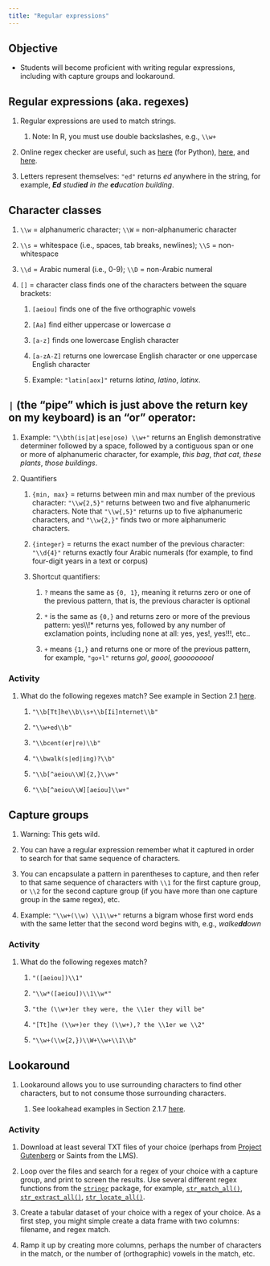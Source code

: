 ```yaml
---
title: "Regular expressions"
---
```


## Objective

-   Students will become proficient with writing regular expressions, including with capture groups and lookaround.

## Regular expressions (aka. regexes)

1.  Regular expressions are used to match strings. 

    1.  Note: In R, you must use double backslashes, e.g., `\\w+`

2.  Online regex checker are useful, such as [here](https://pythex.org/) (for Python), [here](https://regex101.com/), and [here](https://www.regextester.com/).

3.  Letters represent themselves: `"ed"` returns *ed* anywhere in the string, for example, ***Ed** studi**ed** in the **ed**ucation building*.

## Character classes

1.  `\\w` = alphanumeric character; `\\W` = non-alphanumeric character

2.  `\\s` = whitespace (i.e., spaces, tab breaks, newlines); `\\S` = non-whitespace

3.  `\\d` = Arabic numeral (i.e., 0-9); `\\D` = non-Arabic numeral

4.  `[]` = character class finds one of the characters between the square brackets: 

    1.  `[aeiou]` finds one of the five orthographic vowels

    2.  `[Aa]` find either uppercase or lowercase *a* 

    3.  `[a-z]` finds one lowercase English character

    4.  `[a-zA-Z]` returns one lowercase English character or one uppercase English character 

    5.  Example: `"latin[aox]"` returns *latina*, *latino*, *latinx*.

## `|` (the “pipe” which is just above the return key on my keyboard) is an “or” operator:  

1.  Example: `"\\bth(is|at|ese|ose) \\w+"` returns an English demonstrative determiner followed by a space, followed by a contiguous span or one or more of alphanumeric character, for example, *this bag*, *that cat*, *these plants*, *those buildings*.

2.  Quantifiers

    1.  `{min, max}` = returns between min and max number of the previous character: `"\\w{2,5}"` returns between two and five alphanumeric characters. Note that `"\\w{,5}"` returns up to five alphanumeric characters, and `"\\w{2,}"` finds two or more alphanumeric characters.

    2.  `{integer}` = returns the exact number of the previous character: `"\\d{4}"` returns exactly four Arabic numerals (for example, to find four-digit years in a text or corpus)

    3.  Shortcut quantifiers:

        1.  `?` means the same as `{0, 1}`, meaning it returns zero or one of the previous pattern, that is, the previous character is optional

        2.  `*` is the same as `{0,}` and returns zero or more of the previous pattern: yes\\\\!\* returns yes, followed by any number of exclamation points, including none at all: yes, yes!, yes!!!, etc.. 

        3.  `+` means `{1,}` and returns one or more of the previous pattern, for example, `"go+l"` returns *gol*, *goool*, *gooooooool*

### Activity

1.  What do the following regexes match? See example in Section 2.1 [here](https://web.stanford.edu/~jurafsky/slp3/2.pdf).

    1.  `"\\b[Tt]he\\b\\s+\\b[Ii]nternet\\b"`

    2.  `"\\w+ed\\b"`

    3.  `"\\bcent(er|re)\\b"`

    4.  `"\\bwalk(s|ed|ing)?\\b"`

    5.  `"\\b[^aeiou\\W]{2,}\\w+"`

    6.  `"\\b[^aeiou\\W][aeiou]\\w+"`

## Capture groups

1.  Warning: This gets wild. 

2.  You can have a regular expression remember what it captured in order to search for that same sequence of characters.

3.  You can encapsulate a pattern in parentheses to capture, and then refer to that same sequence of characters with `\\1` for the first capture group, or `\\2` for the second capture group (if you have more than one capture group in the same regex), etc.

4.  Example: `"\\w+(\\w) \\1\\w+"` returns a bigram whose first word ends with the same letter that the second word begins with, e.g., *walke**dd**own*

### Activity

1.  What do the following regexes match?

    1.  `"([aeiou])\\1"`

    2.  `"\\w*([aeiou])\\1\\w*"`

    3.  `"the (\\w+)er they were, the \\1er they will be"`

    4.  `"[Tt]he (\\w+)er they (\\w+),? the \\1er we \\2"`

    5.  `"\\w+(\\w{2,})\\W+\\w+\\1\\b"`

## **Lookaround**

1.  Lookaround allows you to use surrounding characters to find other characters, but to not consume those surrounding characters.

    1.  See lookahead examples in Section 2.1.7 [here](https://web.stanford.edu/~jurafsky/slp3/2.pdf).

### **Activity**

1.  Download at least several TXT files of your choice (perhaps from [Project Gutenberg](https://www.gutenberg.org/) or Saints from the LMS).

2.  Loop over the files and search for a regex of your choice with a capture group, and print to screen the results. Use several different regex functions from the [`stringr`](https://stringr.tidyverse.org/) package, for example, [`str_match_all()`](https://stringr.tidyverse.org/reference/str_match.html), [`str_extract_all()`](https://stringr.tidyverse.org/reference/str_extract.html), [`str_locate_all()`](https://stringr.tidyverse.org/reference/str_locate.html).

3.  Create a tabular dataset of your choice with a regex of your choice. As a first step, you might simple create a data frame with two columns: filename, and regex match.

4.  Ramp it up by creating more columns, perhaps the number of characters in the match, or the number of (orthographic) vowels in the match, etc.
